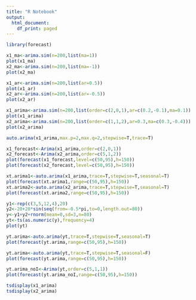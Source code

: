 ```yaml
---
title: "R Notebook"
output:
  html_document:
    df_print: paged
---
```


```r
library(forecast)
```

```r
x1_ma<-arima.sim(n=200,list(ma=1)) 
plot(x1_ma)
x2_ma<-arima.sim(n=200,list(ma=-1))
plot(x2_ma)
```
```r
x1_ar<-arima.sim(n=200,list(ar=0.5))
plot(x1_ar)
x2_ar<-arima.sim(n=200,list(ar=-0.5))
plot(x2_ar)

```
```r
x1_arima<-arima.sim(n=200,list(order=c(2,0,1),ar=c(0.2,-0.1),ma=0.1))
plot(x1_arima)
x2_arima<-arima.sim(n=200,list(order=c(1,1,2),ar=0.3,ma=c(0.3,-0.4)))
plot(x2_arima) 
```
```r
auto.arima(x1_arima,max.p=2,max.q=2,stepwise=T,trace=T)
```
```r
x1_forecast<-Arima(x1_arima,order=c(2,0,1))
x2_forecast<-Arima(x2_arima,order=c(5,1,2))
plot(forecast(x1_forecast,level=c(50,95),h=150))
plot(forecast(x2_forecast,level=c(50,95),h=150))
```

```r
xt.arima1<-auto.arima(x1_arima,trace=T,stepwise=T,seasonal=T)
plot(forecast(xt.arima1,range=c(50,95),h=150))
xt.arima2<-auto.arima(x2_arima,trace=T,stepwise=T,seasonal=T)
plot(forecast(xt.arima2,range=c(50,95),h=150))
```
```r
y1<-rep(c(3,5,12,4),20)
y2<-20+20*sin(seq(from=-0.5*pi,to=0,length.out=80))
y<-y1+y2+rnorm(mean=0,sd=3,n=80)
yt<-ts(as.numeric(y),frequency=4)
plot(yt)
```
```r
yt.arima<-auto.arima(yt,trace=T,stepwise=T,seasonal=T)
plot(forecast(yt.arima,range=c(50,95),h=150))
```

```r
yt.arima<-auto.arima(yt,trace=T,stepwise=T,seasonal=F)
plot(forecast(yt.arima,range=c(50,95),h=150))
```
```r
yt.arima_noI<-Arima(yt,order=c(5,1,1))
plot(forecast(yt.arima_noI,range=c(50,95),h=150))
```

```r
tsdisplay(x1_arima)
tsdisplay(x2_arima)
```

